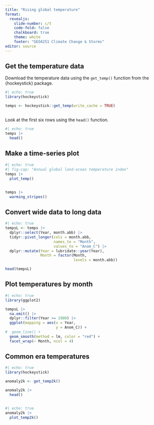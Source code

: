 ```yaml
---
title: "Rising global temperature"
format: 
  revealjs:
    slide-number: c/t
    code-fold: false
    chalkboard: true
    theme: white
    footer: "GEO4251 Climate Change & Storms"
editor: source
---
```


## Get the temperature data

Download the temperature data using the `get_temp()` function from the {hockeystick} package.

```r
#| echo: true
library(hockeystick)

temps <- hockeystick::get_temp(write_cache = TRUE)
```

##

Look at the first six rows using the `head()` function.

```r
#| echo: true
temps |>
  head()
```

## Make a time-series plot

```r
#| echo: true
#| fig-cap: "Annual global land-ocean temperature index"
temps |>
  plot_temp()
```

##

```r
temps |>
  warming_stripes()
```

## Convert wide data to long data
```r
#| echo: true
tempsL <- temps |>
  dplyr::select(Year, month.abb) |>
  tidyr::pivot_longer(cols = month.abb,
                      names_to = "Month",
                      values_to = "Anom_C") |>
  dplyr::mutate(Year = lubridate::year(Year),
                Month = factor(Month, 
                               levels = month.abb))

head(tempsL)
```

## Plot temperatures by month
```r
#| echo: true
library(ggplot2)

tempsL |>
  na.omit() |>
  dplyr::filter(Year >= 1980) |>
  ggplot(mapping = aes(x = Year, 
                       y = Anom_C)) +
#  geom_line() +
  geom_smooth(method = lm, color = "red") +
  facet_wrap(~ Month, ncol = 4)
```

## Common era temperatures

```r
#| echo: true
library(hockeystick)

anomaly2k <- get_temp2k()

anomaly2k |>
  head()
```

##

```r
#| echo: true
anomaly2k |>
  plot_temp2k()
```
